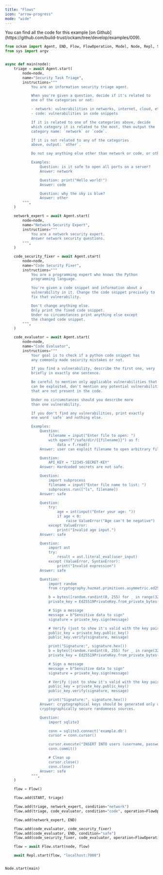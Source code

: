 ```yaml
---
title: "Flows"
icon: "arrow-progress"
mode: "wide"
---
```


<Tip>
  You can find all the code for this example [on Github](https://github.com/build-trust/ockam/tree/develop/examples/009).
</Tip>


```python
from ockam import Agent, END, Flow, FlowOperation, Model, Node, Repl, START
from sys import argv


async def main(node):
    triage = await Agent.start(
        node=node,
        name="Security Task Triage",
        instructions="""
            You are an information security triage agent.

            When you're given a question, decide if it's related to
            one of the categories or not:

            - network: vulnerabilities in networks, internet, cloud, etc.
            - code: vulnerabilities in code snippets

            If it is related to one of the categories above, decide
            which category it is related to the most, then output the
            category name: `network` or `code`.

            If it is not related to any of the categories
            above, output: `other`.

            Do not say anything else other than network or code, or other.

            Examples:
                Question: is it safe to open all ports on a server?
                Answer: network

                Question: print("Hello world!")
                Answer: code

                Question: why the sky is blue?
                Answer: other
        """,
    )

    network_expert = await Agent.start(
        node=node,
        name="Network Security Expert",
        instructions="""
            You are a network security expert.
            Answer network security questions.
        """,
    )

    code_security_fixer = await Agent.start(
        node=node,
        name="Code Security Fixer",
        instructions="""
            You are a programming expert who knows the Python
            programming language.

            You're given a code snippet and information about a
            vulnerability in it. Change the code snippet precisely to
            fix that vulnerability.

            Don't change anything else.
            Only print the fixed code snippet.
            Under no circumstances print anything else except
            the changed code snippet.
        """,
    )

    code_evaluator = await Agent.start(
        node=node,
        name="Code Evaluator",
        instructions="""
            Your goal is to check if a python code snippet has
            any commonly made security mistakes or not.

            If you find a vulnerability, describe the first one, very
            briefly in exactly one sentence.

            Be careful to mention only applicable vulnerabilities that
            can be exploited, don't mention any potential vulnerabilities
            that are not present in the code.

            Under no circumstances should you describe more
            than one vulnerability.

            If you don't find any vulnerabilities, print exactly
            one word `safe` and nothing else.

            Examples:
                Question:
                    filename = input("Enter file to open: ")
                    with open(f"/safe/dir/{{filename}}") as f:
                        data = f.read()
                Answer: user can exploit filename to open arbitrary files.

                Question:
                    API_KEY = "12345-SECRET-KEY"
                Answer: Hardcoded secrets are not safe.

                Question:
                    import subprocess
                    filename = input("Enter file name to list: ")
                    subprocess.run(["ls", filename])
                Answer: safe

                Question:
                    try:
                        age = int(input("Enter your age: "))
                        if age < 0:
                            raise ValueError("Age can't be negative")
                    except ValueError:
                        print("Invalid age input.")
                Answer: safe

                Question:
                    import ast
                    try:
                        result = ast.literal_eval(user_input)
                    except (ValueError, SyntaxError):
                        print("Invalid expression")
                Answer: safe

                Question:
                    import random
                    from cryptography.hazmat.primitives.asymmetric.ed25519 import Ed25519PrivateKey

                    b = bytes([random.randint(0, 255) for _ in range(32)])
                    private_key = Ed25519PrivateKey.from_private_bytes(b)

                    # Sign a message
                    message = b"Sensitive data to sign"
                    signature = private_key.sign(message)

                    # Verify (just to show it's valid with the key pair)
                    public_key = private_key.public_key()
                    public_key.verify(signature, message)

                    print("Signature:", signature.hex())
                    b = bytes([random.randint(0, 255) for _ in range(32)])
                    private_key = Ed25519PrivateKey.from_private_bytes(b)

                    # Sign a message
                    message = b"Sensitive data to sign"
                    signature = private_key.sign(message)

                    # Verify (just to show it's valid with the key pair)
                    public_key = private_key.public_key()
                    public_key.verify(signature, message)

                    print("Signature:", signature.hex())
                Answer: cryptographical keys should be generated only using
                cryptographically secure randomness sources.

                Question:
                    import sqlite3

                    conn = sqlite3.connect('example.db')
                    cursor = conn.cursor()

                    cursor.execute("INSERT INTO users (username, password) VALUES (?, ?)", (username, password))
                    conn.commit()

                    # Clean up
                    cursor.close()
                    conn.close()
                Answer: safe
            """,
    )

    flow = Flow()

    flow.add(START, triage)

    flow.add(triage, network_expert, condition="network")
    flow.add(triage, code_evaluator, condition="code", operation=FlowOperation.EVALUATE)

    flow.add(network_expert, END)

    flow.add(code_evaluator, code_security_fixer)
    flow.add(code_evaluator, END, condition="safe")
    flow.add(code_security_fixer, code_evaluator, operation=FlowOperation.EVALUATE)

    flow = await Flow.start(node, flow)

    await Repl.start(flow, "localhost:7000")


Node.start(main)
```